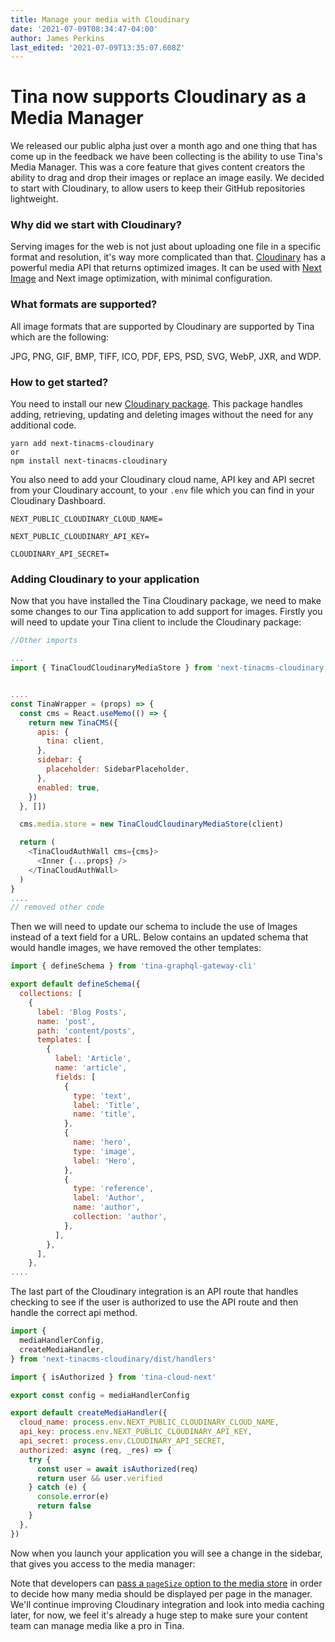 ```yaml
---
title: Manage your media with Cloudinary
date: '2021-07-09T08:34:47-04:00'
author: James Perkins
last_edited: '2021-07-09T13:35:07.608Z'
---
```


# Tina now supports Cloudinary as a Media Manager

We released our public alpha just over a month ago and one thing that has come up in the feedback we have been collecting is the ability to use Tina's Media Manager. This was a core feature that gives content creators the ability to drag and drop their images or replace an image easily. We decided to start with Cloudinary, to allow users to keep their GitHub repositories lightweight.

### Why did we start with Cloudinary?

Serving images for the web is not just about uploading one file in a specific format and resolution, it's way more complicated than that.
[Cloudinary](https://cloudinary.com/) has a powerful media API that returns optimized images. It can be used with [Next Image](https://nextjs.org/docs/api-reference/next/image) and Next image optimization, with minimal configuration.

### What formats are supported?

All image formats that are supported by Cloudinary are supported by Tina which are the following:

JPG, PNG, GIF, BMP, TIFF, ICO, PDF, EPS, PSD, SVG, WebP, JXR, and WDP.

### How to get started?

You need to install our new [Cloudinary package](https://www.npmjs.com/package/next-tinacms-cloudinary). This package handles adding, retrieving, updating and deleting images without the need for any additional code.

```other
yarn add next-tinacms-cloudinary
or
npm install next-tinacms-cloudinary
```

You also need to add your Cloudinary cloud name, API key and API secret from your Cloudinary account, to your `.env` file which you can find in your Cloudinary Dashboard.

```other
NEXT_PUBLIC_CLOUDINARY_CLOUD_NAME=

NEXT_PUBLIC_CLOUDINARY_API_KEY=

CLOUDINARY_API_SECRET=
```

### Adding Cloudinary to your application

Now that you have installed the Tina Cloudinary package, we need to make some changes to our Tina application to add support for images. Firstly you will need to update your Tina client to include the Cloudinary package:

```js
//Other imports

...
import { TinaCloudCloudinaryMediaStore } from 'next-tinacms-cloudinary'


....
const TinaWrapper = (props) => {
  const cms = React.useMemo(() => {
    return new TinaCMS({
      apis: {
        tina: client,
      },
      sidebar: {
        placeholder: SidebarPlaceholder,
      },
      enabled: true,
    })
  }, [])

  cms.media.store = new TinaCloudCloudinaryMediaStore(client)

  return (
    <TinaCloudAuthWall cms={cms}>
      <Inner {...props} />
    </TinaCloudAuthWall>
  )
}
....
// removed other code
```

Then we will need to update our schema to include the use of Images instead of a text field for a URL. Below contains an updated schema that would handle images, we have removed the other templates:

```js
import { defineSchema } from 'tina-graphql-gateway-cli'

export default defineSchema({
  collections: [
    {
      label: 'Blog Posts',
      name: 'post',
      path: 'content/posts',
      templates: [
        {
          label: 'Article',
          name: 'article',
          fields: [
            {
              type: 'text',
              label: 'Title',
              name: 'title',
            },
            {
              name: 'hero',
              type: 'image',
              label: 'Hero',
            },
            {
              type: 'reference',
              label: 'Author',
              name: 'author',
              collection: 'author',
            },
          ],
        },
      ],
    },
....
```

The last part of the Cloudinary integration is an API route that handles checking to see if the user is authorized to use the API route and then handle the correct api method.

```js
import {
  mediaHandlerConfig,
  createMediaHandler,
} from 'next-tinacms-cloudinary/dist/handlers'

import { isAuthorized } from 'tina-cloud-next'

export const config = mediaHandlerConfig

export default createMediaHandler({
  cloud_name: process.env.NEXT_PUBLIC_CLOUDINARY_CLOUD_NAME,
  api_key: process.env.NEXT_PUBLIC_CLOUDINARY_API_KEY,
  api_secret: process.env.CLOUDINARY_API_SECRET,
  authorized: async (req, _res) => {
    try {
      const user = await isAuthorized(req)
      return user && user.verified
    } catch (e) {
      console.error(e)
      return false
    }
  },
})
```

Now when you launch your application you will see a change in the sidebar, that gives you access to the media manager:

Note that developers can [pass a `pageSize` option to the media store](https://github.com/tinacms/tina-graphql-gateway/blob/main/packages/next-tinacms-cloudinary/README.md) in order to decide how many media should be displayed per page in the manager. We'll continue improving Cloudinary integration and look into media caching later, for now, we feel it's already a huge step to make sure your content team can manage media like a pro in Tina.
